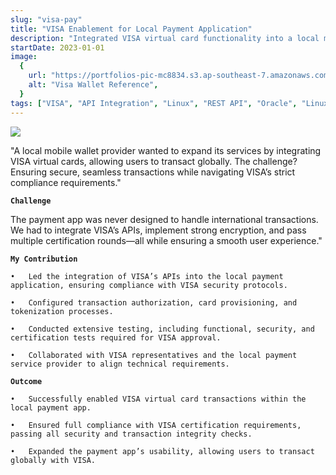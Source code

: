```yaml
---
slug: "visa-pay"
title: "VISA Enablement for Local Payment Application"
description: "Integrated VISA virtual card functionality into a local mobile wallet, enabling secure transactions and global payment access."
startDate: 2023-01-01
image:
  {
    url: "https://portfolios-pic-mc8834.s3.ap-southeast-7.amazonaws.com/project_pic/visa-pay.jpg",
    alt: "Visa Wallet Reference",
  }
tags: ["VISA", "API Integration", "Linux", "REST API", "Oracle", "Linux", "Weblogic", "Banking & Financial Tech"]
---
```


![](https://portfolios-pic-mc8834.s3.ap-southeast-7.amazonaws.com/project_pic/visa-pay.jpg)


"A local mobile wallet provider wanted to expand its services by integrating VISA virtual cards, allowing users to transact globally. The challenge? Ensuring secure, seamless transactions while navigating VISA’s strict compliance requirements."
<br/>

**`Challenge`**

The payment app was never designed to handle international transactions. We had to integrate VISA’s APIs, implement strong encryption, and pass multiple certification rounds—all while ensuring a smooth user experience."

**`My Contribution`**

	•	Led the integration of VISA’s APIs into the local payment application, ensuring compliance with VISA security protocols.

	•	Configured transaction authorization, card provisioning, and tokenization processes.

	•	Conducted extensive testing, including functional, security, and certification tests required for VISA approval.

	•	Collaborated with VISA representatives and the local payment service provider to align technical requirements.


**`Outcome`**

	•	Successfully enabled VISA virtual card transactions within the local payment app.

	•	Ensured full compliance with VISA certification requirements, passing all security and transaction integrity checks.

	•	Expanded the payment app’s usability, allowing users to transact globally with VISA.
